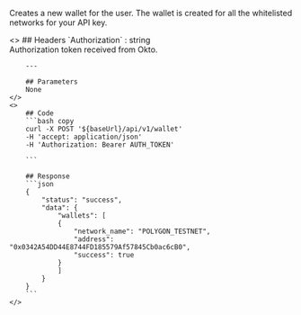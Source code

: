 
Creates a new wallet for the user. The wallet is created for all the whitelisted networks for your API key.

<ColumnLayout>
    <>
        ## Headers
        `Authorization` : string <br />
        Authorization token received from Okto.

        ---
        
        ## Parameters
        None
    </>
    <>
        ## Code
        ```bash copy
        curl -X POST '${baseUrl}/api/v1/wallet' 
        -H 'accept: application/json' 
        -H 'Authorization: Bearer AUTH_TOKEN'

        ```

        ## Response
        ```json
        {
            "status": "success",
            "data": {
                "wallets": [
                {
                    "network_name": "POLYGON_TESTNET",
                    "address": "0x0342A54DD44E8744FD185579Af57845Cb0ac6cB0",
                    "success": true
                }
                ]
            }
        }
        ```
    </>
</ColumnLayout>
